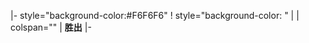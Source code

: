|- style="background-color:#F6F6F6"
! style="background-color: {{Template:Party meta/color/{{{winner|}}}}}" |
| colspan="{{{colspan|4}}}"   | [[{{{winner}}}|{{Template:Party meta/shortname/{{{winner|}}}}}]] '''胜出'''
|-<noinclude>
{{documentation}}
[[Category:選舉及公投訊息框模板|{{PAGENAME}}]]
</noinclude>
